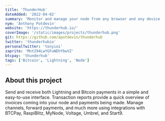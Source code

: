 ```yaml
---
title: 'ThunderHub'
dateAdded: '2022-04-02'
summary: 'Monitor and manage your node from any browser and any device.'
nym: 'Anthony Potdevin'
website: 'https://thunderhub.io/'
coverImage: '/static/images/projects/thunderhub.png'
git: https://github.com/apotdevin/thunderhub
twitter: 'thunderhubio'
personalTwitter: 'tonyioi'
zaprite: 'Mnt294LwYGFuWEhYbwVZ'
btcpay: 'thunderhub'
tags: ['Bitcoin', 'Lightning', 'Node']
---
```


## About this project

Send and receive both Lightning and Bitcoin payments in a simple and easy-to-use interface. Transaction reports provide a quick overview of invoices coming into your node and payments being made. Manage channels, forward payments, and much more using integrations with BTCPay, RaspiBlitz, MyNode, Voltage, Umbrel, and Start9.
